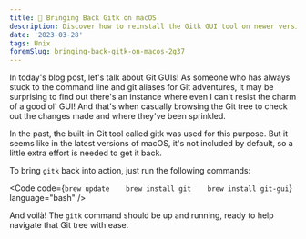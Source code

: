 ```yaml
---
title: 🎒 Bringing Back Gitk on macOS
description: Discover how to reinstall the Gitk GUI tool on newer versions of macOS for a more enjoyable Git tree browsing experience.
date: '2023-03-28'
tags: Unix
foremSlug: bringing-back-gitk-on-macos-2g37
---
```


In today's blog post, let's talk about Git GUIs! As someone who has always stuck to the command line and git aliases for Git adventures, it may be surprising to find out there's an instance where even I can't resist the charm of a good ol' GUI! And that's when casually browsing the Git tree to check out the changes made and where they've been sprinkled.

In the past, the built-in Git tool called gitk was used for this purpose. But it seems like in the latest versions of macOS, it's not included by default, so a little extra effort is needed to get it back.

To bring `gitk` back into action, just run the following commands:

<Code code={`brew update   
brew install git   
brew install git-gui`} language="bash" />

And voilà! The `gitk` command should be up and running, ready to help navigate that Git tree with ease.
